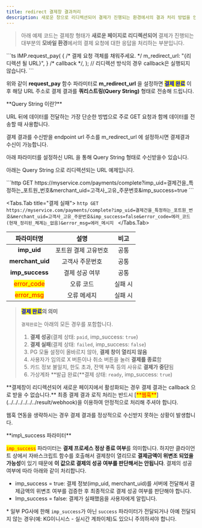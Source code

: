 ```yaml
---
title: redirect 결제창 결과처리
description: 새로운 창으로 리디렉션되어 결제가 진행되는 환경에서의 결과 처리 방법을 안내합니다.
---
```



> 아래 예제 코드는 결제창 형태가 **새로운 페이지로 리디렉션되어** 결제가 진행되는
> 대부분의 **모바일 환경**에서의 결제 요청에 대한 응답을 처리하는 부분입니다.

<ContentRef slug="/ko/tip/redirect" />

<Tabs>
  <Tabs.Tab title="JavaScript">
    ```ts
    IMP.request_pay(
      {
        /* 결제 요청 객체를 채워주세요. */
        m_redirect_url: "{리디렉션 될 URL}",
      } /* callback */,
    ); // 리디렉션 방식의 경우 callback은 실행되지 않습니다.
    ```
  </Tabs.Tab>
</Tabs>

위와 같이 **request\_pay** 함수 파라미터로 **m\_redirect\_url** 을 설정하면
<mark style="color:blue;">**결제 완료**</mark> 이후 해당 URL 주소로
결제 결과를 **쿼리스트링(Query String)** 형태로 전송해 드립니다.

<Hint style="info">
  **Query String 이란?**

  URL 뒤에 데이터를 전달하는 가장 단순한 방법으로 주로 GET 요청과 함께 데이터를 전송할 때 사용합니다.
</Hint>

결제 결과를 수신받을 endpoint url 주소를 m\_redirect\_url 에 설정하시면 결제결과 수신이 가능합니다.

아래 파라미터를 설정하신 URL 을 통해 Query String 형태로 수신받을수 있습니다.

아래는 Query String 으로 리디렉션되는 URL 예제입니다.

<Tabs>
  <Tabs.Tab title="결제완료/가상계좌 발급완료">
    ```http
    GET https://myservice.com/payments/complete?imp_uid=결제건을_특정하는_포트원_번호&merchant_uid=고객사_고유_주문번호&imp_success=true
    ```
  </Tabs.Tab>

  <Tabs.Tab title="결제 실패">
    ```http
    GET https://myservice.com/payments/complete?imp_uid=결제건을_특정하는_포트원_번호&merchant_uid=고객사_고유_주문번호&imp_success=false&error_code=에러_코드(현재_정리된_체계는_없음)&error_msg=에러_메시지
    ```
  </Tabs.Tab>
</Tabs>

|                 파라미터명                |        설명        |  비고 |
|:-----------------------------------------:|:------------------:|:-----:|
|                **imp\_uid**               |포트원 결제 고유번호|  공통 |
|             **merchant\_uid**             |   고객사 주문번호  |  공통 |
|              **imp\_success**             |   결제 성공 여부   |  공통 |
|<mark style="color:red;">error\_code</mark>|      오류 코드     |실패 시|
| <mark style="color:red;">error\_msg</mark>|     오류 메세지    |실패 시|

> <mark style="color:blue;">**결제 완료**</mark>**의 의미**
>
> `결제완료`는 아래의 모든 경우를 포함합니다.
>
> 1. **결제 성공**(결제 상태: `paid`, imp\_success: `true`)
> 2. **결제 실패**(결제 상태: `failed`, imp\_success: `false`)
> 3. PG 모듈 설정이 올바르지 않아, **결제 창이 열리지 않음**
> 4. 사용자가 임의로 X 버튼이나 취소 버튼을 눌러 **결제를 종료**함
> 5. 카드 정보 불일치, 한도 초과, 잔액 부족 등의 사유로 **결제가 중단**됨
> 6. 가상계좌 \*\*발급 완료(\*\*결제 상태: `ready`, imp\_success: `true`)

<Hint style="danger">
  **결제창이 리디렉션되어 새로운 페이지에서 활성화되는 경우 결제 결과는 callback 으로 받을 수 없습니다.**
</Hint>

<Hint style="danger">
  최종 결제 결과 로직 처리는 반드시 [<mark style="color:red;">**웹훅**</mark>](../../../../../../result/webhook)을 이용하여 안정적으로 처리해 주셔야 합니다.

  웹훅 연동을 생략하시는 경우 결제 결과를 정상적으로 수신받지 못하는 상황이 발생합니다.
</Hint>

<Hint style="warning">
  **imp\_success 파라미터**

  <mark style="color:red;">`imp_success`</mark> 파라미터는 **결제 프로세스 정상 종료
  여부**를 의미합니다. 하지만 클라이언트 상에서 자바스크립트 함수를 호출해서 결제창이
  열리므로 **결제금액이 위변조 되었을 가능성**이 있기 때문에 **이 값으로 결제의 성공
  여부를 판단해서는 안됩니다**. 결제의 성공 여부에 따라 아래와 같이 처리합니다.

  - imp\_success = true: 결제 정보(imp\_uid, merchant\_uid)를 서버에 전달해서 결제금액의 위변조 여부를 검증한 후 최종적으로 결제 성공 여부를 판단해야 합니다.
  - Imp\_success = false: 결제가 실패했음을 사용자에게 알립니다.

  \* 일부 PG사에 한해 `imp_success`가 아닌 `success` 파라미터가 전달되거나 아예 전달되지 않는 경우(예: KG이니시스 - 실시간 계좌이체)도 있으니 주의하셔야 합니다.
</Hint>
